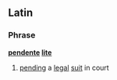 ==Latin==

===Phrase===
'''[[pendente]] [[lite]]'''

# [[pend]]ing a [[law|legal]] [[suit]] in court
